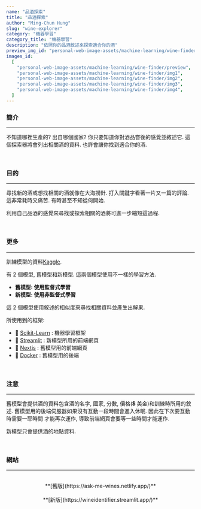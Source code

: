 ```yaml
---
name: "品酒探索"
title: "品酒探索"
author: "Ming-Chun Hung"
slug: "wine-explorer"
category: "機器學習"
category_title: "機器學習"
description: "依照你的品酒敘述來探索適合你的酒"
preview_img_id: "personal-web-image-assets/machine-learning/wine-finder/preview"
images_id:
  [
    "personal-web-image-assets/machine-learning/wine-finder/preview",
    "personal-web-image-assets/machine-learning/wine-finder/img1",
    "personal-web-image-assets/machine-learning/wine-finder/img2",
    "personal-web-image-assets/machine-learning/wine-finder/img3",
    "personal-web-image-assets/machine-learning/wine-finder/img4",
  ]
---
```


### 簡介

---

不知道哪裡生產的? 出自哪個國家? 你只要知道你對酒品嘗後的感覺並敘述它.
這個探索器將會列出相關酒的資料. 也許會讓你找到適合你的酒.

<br />

### 目的

---

尋找新的酒或想找相關的酒就像在大海撈針. 打入關鍵字看著一片又一篇的評論. 這非常耗時又痛苦.
有時甚至不知從何開始.

利用自己品酒的感覺來尋找或探索相關的酒將可進一步縮短這過程.

<br />

### 更多

---

訓練模型的資料[Kaggle](https://www.kaggle.com/datasets/zynicide/wine-reviews).

有 2 個模型, 舊模型和新模型. 這兩個模型使用不一樣的學習方法.

- **舊模型: 使用監督式學習**
- **新模型: 使用非監督式學習**

這 2 個模型使用敘述的相似度來尋找相關資料並產生出解果.

所使用到的框架:

- 🧰 [Scikit-Learn](https://scikit-learn.org/) : 機器學習框架
- 🧰 [Streamlit](https://streamlit.io/) : 新模型所用的前端網頁
- 🧰 [Nextjs](https://nextjs.org/) : 舊模型用的前端網頁
- 🧰 [Docker](https://www.docker.com/) : 舊模型用的後端

<br />

### 注意

---

舊模型會提供酒的資料包含酒的名字, 國家, 分數, 價格(💲 美金)和訓練時所用的敘述.
舊模型用的後端伺服器如果沒有互動一段時間會進入休眠. 因此在下次要互動時需要一耶時間
才能再次運作, 導致前端網頁會要等一些時間才能運作.

新模型只會提供酒的地點資料.

<br />

### 網站

---

<br />
<center>**[舊版](https://ask-me-wines.netlify.app/)**</center>

<br />
<center>**[新版](https://wineidentifier.streamlit.app/)**</center>

<br />
